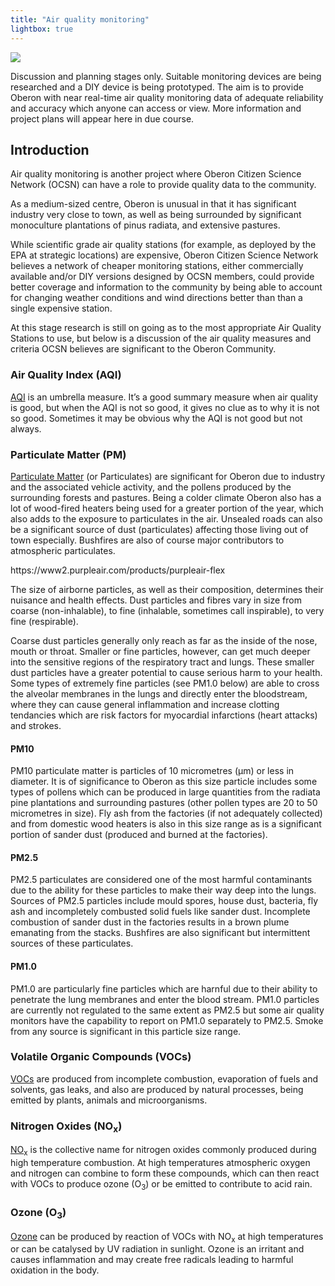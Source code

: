 ```yaml
---
title: "Air quality monitoring"
lightbox: true
---
```


::: {.aside}
![](assets/air-quality-monitoring.png)
:::

::: {.callout-note title="Current status of this initiative"}
Discussion and planning stages only. Suitable monitoring devices are being researched and a DIY device is being prototyped. The aim is to provide Oberon with near real-time air quality monitoring data of adequate reliability and accuracy which anyone can access or view. More information and project plans will appear here in due course.
:::

## Introduction

Air quality monitoring is another project where Oberon Citizen Science Network (OCSN) can have a role to provide quality data to the community.

As a medium-sized centre, Oberon is unusual in that it has significant industry very close to town, as well as being surrounded by significant monoculture plantations of pinus radiata, and extensive pastures.

While scientific grade air quality stations (for example, as deployed by the EPA at strategic locations) are expensive, Oberon Citizen Science Network believes a network of cheaper monitoring stations, either commercially available and/or DIY versions designed by OCSN members, could provide better coverage and information to the community by being able to account for changing weather conditions and wind directions better than than a single expensive station.

At this stage research is still on going as to the most appropriate Air Quality Stations to use, but below is a discussion of the air quality measures and criteria OCSN believes are significant to the Oberon Community.

### Air Quality Index (AQI)

[AQI](https://en.wikipedia.org/wiki/Air_quality_index) is an umbrella measure. It’s a good summary measure when air quality is good, but when the AQI is not so good, it gives no clue as to why it is not so good. Sometimes it may be obvious why the AQI is not good but not always. 

### Particulate Matter (PM)

[Particulate Matter](https://en.wikipedia.org/wiki/Particulates) (or Particulates) are significant for Oberon due to industry and the associated vehicle activity, and the pollens produced by the surrounding forests and pastures. Being a colder climate Oberon also has a lot of wood-fired heaters being used for a greater portion of the year, which also adds to the exposure to particulates in the air. Unsealed roads can also be a significant source of dust (particulates) affecting those living out of town especially. Bushfires are also of course major contributors to atmospheric particulates.

::: {.aside}

https://www2.purpleair.com/products/purpleair-flex

:::

The size of airborne particles, as well as their composition, determines their nuisance and health effects. Dust particles and fibres vary in size from coarse (non-inhalable), to fine (inhalable, sometimes call inspirable), to very fine (respirable).

Coarse dust particles generally only reach as far as the inside of the nose, mouth or throat. Smaller or fine particles, however, can get much deeper into the sensitive regions of the respiratory tract and lungs. These smaller dust particles have a greater potential to cause serious harm to your health. Some types of extremely fine particles (see PM1.0 below) are able to cross the alveolar membranes in the lungs and directly enter the bloodstream, where they can cause general inflammation and increase clotting tendancies which are risk factors for myocardial infarctions (heart attacks) and strokes. 

#### PM10

PM10 particulate matter is particles of 10 micrometres (µm) or less in diameter. It is of significance to Oberon as this size particle includes some types of pollens which can be produced in large quantities from the radiata pine plantations and surrounding pastures (other pollen types are 20 to 50 micrometres in size). Fly ash from the factories (if not adequately collected) and from domestic wood heaters is also in this size range as is a significant portion of sander dust (produced and burned at the factories).

#### PM2.5

PM2.5 particulates are considered one of the most harmful contaminants due to the ability for these particles to make their way deep into the lungs. Sources of PM2.5 particles include mould spores, house dust, bacteria, fly ash and incompletely combusted solid fuels like sander dust. Incomplete combustion of sander dust in the factories results in a brown plume emanating from the stacks. Bushfires are also  significant but intermittent sources of these particulates.

#### PM1.0

PM1.0 are particularly fine particles which are harnful due to their ability to penetrate the lung membranes and enter the blood stream. PM1.0 particles are currently not regulated to the same extent as PM2.5 but some air quality monitors have the capability to report on PM1.0 separately to PM2.5. Smoke from any source is significant in this particle size range.

### Volatile Organic Compounds (VOCs)

[VOCs](https://en.wikipedia.org/wiki/Volatile_organic_compound) are produced from incomplete combustion, evaporation of fuels and solvents, gas leaks, and also are produced by natural processes, being emitted by plants, animals and microorganisms.

### Nitrogen Oxides (NO~x~)

[NO~x~](https://en.wikipedia.org/wiki/NOx) is the collective name for nitrogen oxides commonly produced during high temperature combustion. At high temperatures atmospheric oxygen and nitrogen can combine to form these compounds, which can then react with VOCs to produce ozone (O~3~) or be emitted to contribute to acid rain.

### Ozone (O~3~)

[Ozone](https://en.wikipedia.org/wiki/Ozone) can be produced by reaction of VOCs with NO~x~ at high temperatures or can be catalysed by UV radiation in sunlight. Ozone is an irritant and causes inflammation and may create free radicals leading to harmful oxidation in the body.


